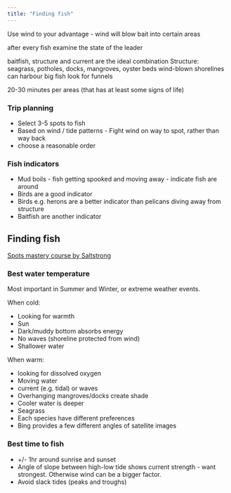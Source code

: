 ```yaml
---
title: "Finding fish"
---
```


Use wind to your advantage - wind will blow bait into certain areas

after every fish examine the state of the leader

baitfish, structure and current are the ideal combination
Structure: seagrass, potholes, docks, mangroves, oyster beds
wind-blown shorelines can harbour big fish
look for funnels

20-30 minutes per areas (that has at least some signs of life)

### Trip planning
-   Select 3-5 spots to fish
  -   Based on wind / tide patterns
    -   Fight wind on way to spot, rather than way back
  -   choose a reasonable order

### Fish indicators
-   Mud boils - fish getting spooked and moving away - indicate fish are around
-   Birds are a good indicator
  -   Birds e.g. herons are a better indicator than pelicans diving away from structure
-   Baitfish are another indicator

## Finding fish

[Spots mastery course by Saltstrong](https://www.saltstrong.com/spotsmastery/spots-mastery/welcome/)

### Best water temperature

Most important in Summer and Winter, or extreme weather events.

When cold:

-   Looking for warmth 
-   Sun
-   Dark/muddy bottom absorbs energy
-   No waves (shoreline protected from wind)
-   Shallower water

When warm:

-   looking for dissolved oxygen
-   Moving water
-   current (e.g. tidal) or waves
-   Overhanging mangroves/docks create shade
-   Cooler water is deeper
-   Seagrass
-   Each species have different preferences
-   Bing provides a few different angles of satellite images

### Best time to fish

-   +/- 1hr around sunrise and sunset
-   Angle of slope between high-low tide shows current strength - want strongest. Otherwise wind can be a bigger factor.
-   Avoid slack tides (peaks and troughs)